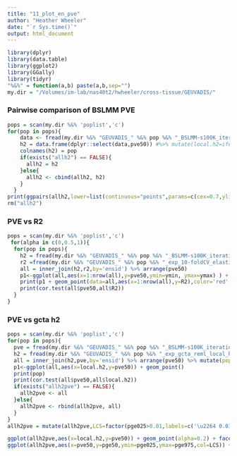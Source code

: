 ```yaml
---
title: "11_plot_en_pve"
author: "Heather Wheeler"
date: "`r Sys.time()`"
output: html_document
---
```

```r
library(dplyr)
library(data.table)
library(ggplot2)
library(GGally)
library(tidyr)
"%&%" = function(a,b) paste(a,b,sep="")
my.dir = "/Volumes/im-lab/nas40t2/hwheeler/cross-tissue/GEUVADIS/"
```

### Pairwise comparison of BSLMM PVE
```r
pops = scan(my.dir %&% 'poplist','c')
for(pop in pops){
    data <- fread(my.dir %&% "GEUVADIS_" %&% pop %&% "_BSLMM-s100K_iterations_all_chr1-22_2016-05-11.txt")
    h2 = data.frame(dplyr::select(data,pve50)) #%>% mutate(local.h2=ifelse(is.na(local.h2),0,local.h2)) #set NAs to zero
    colnames(h2) = pop
    if(exists("allh2") == FALSE){
      allh2 = h2
    }else{
      allh2 <- cbind(allh2, h2)
    }
  }
print(ggpairs(allh2,lower=list(continuous="points",params=c(cex=0.7,ylim=c(0,1),xlim=c(0,1))),diag=list(continuous='blank'),title="BSLMM PVE estimates"))
rm("allh2")
```

### PVE vs R2
```r
pops = scan(my.dir %&% 'poplist','c')
 for(alpha in c(0,0.5,1)){ 
  for(pop in pops){
    h2 = fread(my.dir %&% "GEUVADIS_" %&% pop %&% "_BSLMM-s100K_iterations_all_chr1-22_2016-05-11.txt") %>% mutate(ymin = pve025, ymax = pve975, ensid=gene) #set NAs to zero
    r2 =fread(my.dir %&% "GEUVADIS_" %&% pop %&% "_exp_10-foldCV_elasticNet_alpha" %&% alpha %&% "_1KGP_geuMAF0.01_all_chr1-22_2016-05-10.txt") %>% mutate(ensid=gene,R2=ifelse(is.na(R2),0,R2)) 
    all = inner_join(h2,r2,by='ensid') %>% arrange(pve50)
    p1<-ggplot(all,aes(x=1:nrow(all),y=pve50,ymin=ymin, ymax=ymax) ) + geom_pointrange(col='gray')+geom_point()
    print(p1 + geom_point(data=all,aes(x=1:nrow(all),y=R2),color='red',cex=0.8) + xlab(expression("Genes sorted by h"^2)) + ylab(expression(h^{2} ~"(black) or " ~ R^{2} ~ "(red)")) +theme_bw(20) + ggtitle(pop %&% " E-N (alpha=" %&% alpha %&% ")"))
    print(cor.test(all$pve50,all$R2))
  }
}
```

### PVE vs gcta h2
```r
pops = scan(my.dir %&% 'poplist','c')
for(pop in pops){
  pve = fread(my.dir %&% "GEUVADIS_" %&% pop %&% "_BSLMM-s100K_iterations_all_chr1-22_2016-05-11.txt") %>% mutate(ymin = pve025, ymax = pve975, ensid=gene) #set NAs to zero
  h2 = fread(my.dir %&% "GEUVADIS_" %&% pop %&% "_exp_gcta_reml_local_h2_1KGP_geuMAF0.01_all_chr1-22_2016-05-02.txt") %>% mutate(ymin = pmax(0, local.h2 - 2 * local.se), ymax = pmin(1, local.h2 + 2 * local.se), local.h2=ifelse(is.na(local.h2),0,local.h2)) #set NAs to zero
  all = inner_join(h2,pve,by='ensid') %>% arrange(pve50) %>% mutate(population=pop)
  p1<-ggplot(all,aes(x=local.h2,y=pve50)) + geom_point()
  print(pop)
  print(cor.test(all$pve50,all$local.h2))
  if(exists("allh2pve") == FALSE){
    allh2pve <- all
  }else{
    allh2pve <- rbind(allh2pve, all)
  }
}
allh2pve = mutate(allh2pve,LCS=factor(pge025>0.01,labels=c('\u2264 0.01','> 0.01')))

ggplot(allh2pve,aes(x=local.h2,y=pve50)) + geom_point(alpha=0.2) + facet_wrap(~population) + theme_bw(14) + xlab("GCTA h2") + ylab("BSLMM h2")
ggplot(allh2pve,aes(x=pve50,y=pge50,ymin=pge025,ymax=pge975,col=LCS)) + geom_pointrange(col='gray') + geom_point() + facet_wrap(~population) + theme_bw(14) + xlab("BSLMM PVE") + ylab("BSLMM PGE") + coord_cartesian(xlim=c(-0.1,1.1))
```